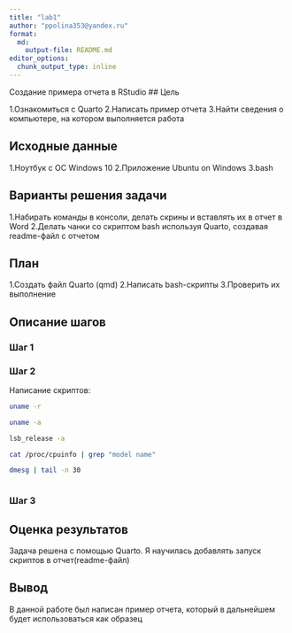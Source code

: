 ```yaml
---
title: "lab1"
author: "ppolina353@yandex.ru"
format:   
  md:
    output-file: README.md
editor_options: 
  chunk_output_type: inline
---
```

Создание примера отчета в RStudio 
## Цель

1.Ознакомиться с Quarto 
2.Написать пример отчета
3.Найти сведения о компьютере, на котором выполняется работа

## Исходные данные

1.Ноутбук с ОС Windows 10
2.Приложение Ubuntu on Windows
3.bash

## Варианты решения задачи

1.Набирать команды в консоли, делать скрины и вставлять их в отчет в Word
2.Делать чанки со скриптом bash используя Quarto, создавая readme-файл с отчетом

## План

1.Создать файл Quarto (qmd)
2.Написать bash-скрипты
3.Проверить их выполнение

## Описание шагов

### Шаг 1

### Шаг 2

Написание скриптов:
```bash
uname -r
```
```bash
uname -a
```
```bash
lsb_release -a
```
```bash
cat /proc/cpuinfo | grep "model name"
```
```bash
dmesg | tail -n 30
```
```r

```

### Шаг 3

## Оценка результатов

Задача решена с помощью Quarto. Я научилась добавлять запуск скриптов в отчет(readme-файл) 

## Вывод

В данной работе был написан пример отчета, который в дальнейшем будет использоваться как образец

